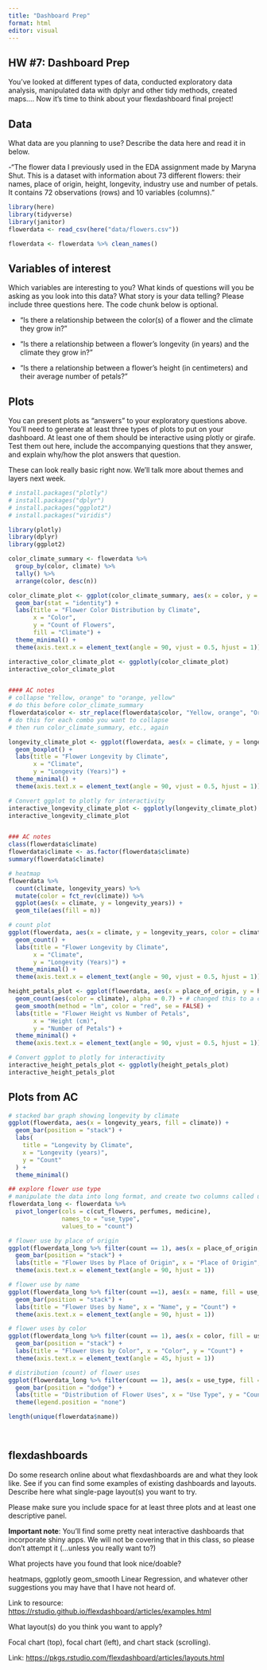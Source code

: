 ```yaml
---
title: "Dashboard Prep"
format: html
editor: visual
---
```


## HW #7: Dashboard Prep

You've looked at different types of data, conducted exploratory data analysis, manipulated data with dplyr and other tidy methods, created maps.... Now it's time to think about your flexdashboard final project!

## Data

What data are you planning to use? Describe the data here and read it in below.

\-"The flower data I previously used in the EDA assignment made by Maryna Shut. This is a dataset with information about 73 different flowers: their names, place of origin, height, longevity, industry use and number of petals. It contains 72 observations (rows) and 10 variables (columns)."

```r
library(here)
library(tidyverse)
library(janitor)
flowerdata <- read_csv(here("data/flowers.csv"))

flowerdata <- flowerdata %>% clean_names()
```

## Variables of interest

Which variables are interesting to you? What kinds of questions will you be asking as you look into this data? What story is your data telling? Please include three questions here. The code chunk below is optional.

-   "Is there a relationship between the color(s) of a flower and the climate they grow in?"

-   "Is there a relationship between a flower's longevity (in years) and the climate they grow in?"

-   "Is there a relationship between a flower's height (in centimeters) and their average number of petals?"

## Plots

You can present plots as "answers" to your exploratory questions above. You'll need to generate at least three types of plots to put on your dashboard. At least one of them should be interactive using plotly or girafe. Test them out here, include the accompanying questions that they answer, and explain why/how the plot answers that question.

These can look really basic right now. We'll talk more about themes and layers next week.

```r
# install.packages("plotly")
# install.packages("dplyr")
# install.packages("ggplot2")
# install.packages("viridis")

library(plotly)
library(dplyr)
library(ggplot2)

color_climate_summary <- flowerdata %>%
  group_by(color, climate) %>%
  tally() %>%
  arrange(color, desc(n))

color_climate_plot <- ggplot(color_climate_summary, aes(x = color, y = n, fill = climate)) +
  geom_bar(stat = "identity") +
  labs(title = "Flower Color Distribution by Climate",
       x = "Color",
       y = "Count of Flowers",
       fill = "Climate") +
  theme_minimal() +
  theme(axis.text.x = element_text(angle = 90, vjust = 0.5, hjust = 1))

interactive_color_climate_plot <- ggplotly(color_climate_plot)
interactive_color_climate_plot


#### AC notes
# collapse "Yellow, orange" to "orange, yellow"
# do this before color_climate_summary
flowerdata$color <- str_replace(flowerdata$color, "Yellow, orange", "Orange, yellow")
# do this for each combo you want to collapse
# then run color_climate_summary, etc., again
```

```r
longevity_climate_plot <- ggplot(flowerdata, aes(x = climate, y = longevity_years, color = climate)) +
  geom_boxplot() +
  labs(title = "Flower Longevity by Climate",
       x = "Climate",
       y = "Longevity (Years)") +
  theme_minimal() +
  theme(axis.text.x = element_text(angle = 90, vjust = 0.5, hjust = 1))

# Convert ggplot to plotly for interactivity
interactive_longevity_climate_plot <- ggplotly(longevity_climate_plot)
interactive_longevity_climate_plot


### AC notes
class(flowerdata$climate)
flowerdata$climate <- as.factor(flowerdata$climate)
summary(flowerdata$climate)

# heatmap
flowerdata %>% 
  count(climate, longevity_years) %>%  
  mutate(color = fct_rev(climate)) %>%
  ggplot(aes(x = climate, y = longevity_years)) +
  geom_tile(aes(fill = n))

# count plot
ggplot(flowerdata, aes(x = climate, y = longevity_years, color = climate)) +
  geom_count() +
  labs(title = "Flower Longevity by Climate",
       x = "Climate",
       y = "Longevity (Years)") +
  theme_minimal() +
  theme(axis.text.x = element_text(angle = 90, vjust = 0.5, hjust = 1))
```

```r
height_petals_plot <- ggplot(flowerdata, aes(x = place_of_origin, y = height_cm)) +
  geom_count(aes(color = climate), alpha = 0.7) + # changed this to a count plot. feel free to change it back!!
  geom_smooth(method = "lm", color = "red", se = FALSE) +  
  labs(title = "Flower Height vs Number of Petals",
       x = "Height (cm)",
       y = "Number of Petals") +
  theme_minimal() +
  theme(axis.text.x = element_text(angle = 90, vjust = 0.5, hjust = 1))

# Convert ggplot to plotly for interactivity
interactive_height_petals_plot <- ggplotly(height_petals_plot)
interactive_height_petals_plot
```

## Plots from AC

```r

# stacked bar graph showing longevity by climate
ggplot(flowerdata, aes(x = longevity_years, fill = climate)) +
  geom_bar(position = "stack") +
  labs(
    title = "Longevity by Climate",
    x = "Longevity (years)",
    y = "Count"
  ) +
  theme_minimal()

## explore flower use type
# manipulate the data into long format, and create two columns called use_type and count
flowerdata_long <- flowerdata %>%
  pivot_longer(cols = c(cut_flowers, perfumes, medicine), 
               names_to = "use_type", 
               values_to = "count")

# flower use by place of origin
ggplot(flowerdata_long %>% filter(count == 1), aes(x = place_of_origin, fill = use_type)) +
  geom_bar(position = "stack") +
  labs(title = "Flower Uses by Place of Origin", x = "Place of Origin", y = "Count") +
  theme(axis.text.x = element_text(angle = 90, hjust = 1))

# flower use by name
ggplot(flowerdata_long %>% filter(count ==1), aes(x = name, fill = use_type)) +
  geom_bar(position = "stack") +
  labs(title = "Flower Uses by Name", x = "Name", y = "Count") +
  theme(axis.text.x = element_text(angle = 90, hjust = 1)) 

# flower uses by color
ggplot(flowerdata_long %>% filter(count == 1), aes(x = color, fill = use_type)) +
  geom_bar(position = "stack") +
  labs(title = "Flower Uses by Color", x = "Color", y = "Count") +
  theme(axis.text.x = element_text(angle = 45, hjust = 1))

# distribution (count) of flower uses
ggplot(flowerdata_long %>% filter(count == 1), aes(x = use_type, fill = use_type)) +
  geom_bar(position = "dodge") +
  labs(title = "Distribution of Flower Uses", x = "Use Type", y = "Count") +
  theme(legend.position = "none")

length(unique(flowerdata$name))




```

## flexdashboards

Do some research online about what flexdashboards are and what they look like. See if you can find some examples of existing dashboards and layouts. Describe here what single-page layout(s) you want to try.

Please make sure you include space for at least three plots and at least one descriptive panel.

**Important note**: You'll find some pretty neat interactive dashboards that incorporate shiny apps. We will not be covering that in this class, so please don't attempt it (...unless you really want to?)

What projects have you found that look nice/doable?

heatmaps, ggplotly geom_smooth Linear Regression, and whatever other suggestions you may have that I have not heard of.

Link to resource: <https://rstudio.github.io/flexdashboard/articles/examples.html>\

What layout(s) do you think you want to apply?

Focal chart (top), focal chart (left), and chart stack (scrolling).

Link: <https://pkgs.rstudio.com/flexdashboard/articles/layouts.html>

## 
